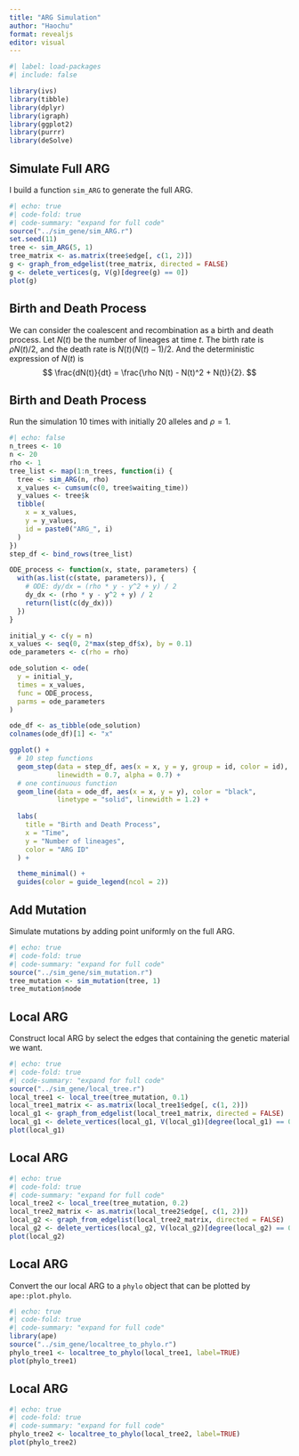 ```yaml
---
title: "ARG Simulation"
author: "Haochu"
format: revealjs
editor: visual
---
```


```r
#| label: load-packages
#| include: false

library(ivs)
library(tibble)
library(dplyr)
library(igraph)
library(ggplot2)
library(purrr)
library(deSolve)
```

## Simulate Full ARG

I build a function `sim_ARG` to generate the full ARG.

```r
#| echo: true
#| code-fold: true
#| code-summary: "expand for full code"
source("../sim_gene/sim_ARG.r")
set.seed(11)
tree <- sim_ARG(5, 1)
tree_matrix <- as.matrix(tree$edge[, c(1, 2)])
g <- graph_from_edgelist(tree_matrix, directed = FALSE)
g <- delete_vertices(g, V(g)[degree(g) == 0])
plot(g)
```

## Birth and Death Process

We can consider the coalescent and recombination as a birth and death process. Let $N(t)$ be the number of lineages at time $t$. The birth rate is $\rho N(t)/2$, and the death rate is $N(t)(N(t)-1)/2$. And the deterministic expression of $N(t)$ is 
$$
\frac{dN(t)}{dt} = \frac{\rho N(t) - N(t)^2 + N(t)}{2}.
$$

## Birth and Death Process

Run the simulation 10 times with initially $20$ alleles and $\rho=1$.

```r
#| echo: false
n_trees <- 10
n <- 20
rho <- 1
tree_list <- map(1:n_trees, function(i) {
  tree <- sim_ARG(n, rho)
  x_values <- cumsum(c(0, tree$waiting_time))
  y_values <- tree$k
  tibble(
    x = x_values,
    y = y_values,
    id = paste0("ARG_", i)
  )
})
step_df <- bind_rows(tree_list)

ODE_process <- function(x, state, parameters) {
  with(as.list(c(state, parameters)), {
    # ODE: dy/dx = (rho * y - y^2 + y) / 2
    dy_dx <- (rho * y - y^2 + y) / 2
    return(list(c(dy_dx)))
  })
}

initial_y <- c(y = n)
x_values <- seq(0, 2*max(step_df$x), by = 0.1)
ode_parameters <- c(rho = rho)

ode_solution <- ode(
  y = initial_y,
  times = x_values,
  func = ODE_process,
  parms = ode_parameters
)

ode_df <- as_tibble(ode_solution)
colnames(ode_df)[1] <- "x"

ggplot() +
  # 10 step functions 
  geom_step(data = step_df, aes(x = x, y = y, group = id, color = id),
            linewidth = 0.7, alpha = 0.7) +
  # one continuous function
  geom_line(data = ode_df, aes(x = x, y = y), color = "black",
            linetype = "solid", linewidth = 1.2) +
  
  labs(
    title = "Birth and Death Process",
    x = "Time",
    y = "Number of lineages",
    color = "ARG ID"
  ) +

  theme_minimal() +
  guides(color = guide_legend(ncol = 2))

```

## Add Mutation

Simulate mutations by adding point uniformly on the full ARG.

```r
#| echo: true
#| code-fold: true
#| code-summary: "expand for full code"
source("../sim_gene/sim_mutation.r")
tree_mutation <- sim_mutation(tree, 1)
tree_mutation$node
```

## Local ARG

Construct local ARG by select the edges that containing the genetic material we want.

```r
#| echo: true
#| code-fold: true
#| code-summary: "expand for full code"
source("../sim_gene/local_tree.r")
local_tree1 <- local_tree(tree_mutation, 0.1)
local_tree1_matrix <- as.matrix(local_tree1$edge[, c(1, 2)])
local_g1 <- graph_from_edgelist(local_tree1_matrix, directed = FALSE)
local_g1 <- delete_vertices(local_g1, V(local_g1)[degree(local_g1) == 0])
plot(local_g1)
```

## Local ARG

```r
#| echo: true
#| code-fold: true
#| code-summary: "expand for full code"
local_tree2 <- local_tree(tree_mutation, 0.2)
local_tree2_matrix <- as.matrix(local_tree2$edge[, c(1, 2)])
local_g2 <- graph_from_edgelist(local_tree2_matrix, directed = FALSE)
local_g2 <- delete_vertices(local_g2, V(local_g2)[degree(local_g2) == 0])
plot(local_g2)
```

## Local ARG

Convert the our local ARG to a `phylo` object that can be plotted by `ape::plot.phylo`.

```r
#| echo: true
#| code-fold: true
#| code-summary: "expand for full code"
library(ape)
source("../sim_gene/localtree_to_phylo.r")
phylo_tree1 <- localtree_to_phylo(local_tree1, label=TRUE)
plot(phylo_tree1)
```

## Local ARG

```r
#| echo: true
#| code-fold: true
#| code-summary: "expand for full code"
phylo_tree2 <- localtree_to_phylo(local_tree2, label=TRUE)
plot(phylo_tree2)
```
